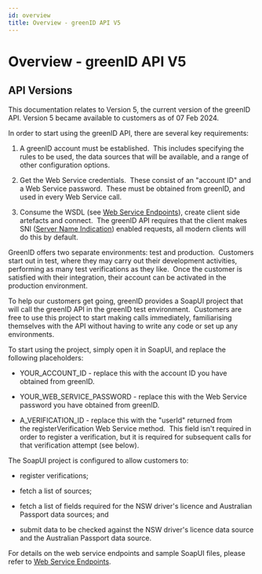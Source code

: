 ```yaml
---
id: overview
title: Overview - greenID API V5
---
```


# Overview - greenID API V5

## **API Versions**

This documentation relates to Version 5, the current version of the greenID API. Version 5 became available to customers as of 07 Feb 2024.

In order to start using the greenID API, there are several key requirements:



1. A greenID account must be established.  This includes specifying the rules to be used, the data sources that will be available, and a range of other configuration options.

2. Get the Web Service credentials.  These consist of an "account ID" and a Web Service password.  These must be obtained from greenID, and used in every Web Service call.

3. Consume the WSDL (see [Web Service Endpoints](https://vixverify.atlassian.net/wiki/display/GREEN/Web+Service+Endpoints)), create client side artefacts and connect.  The greenID API requires that the client makes SNI ([Server Name Indication](https://en.wikipedia.org/wiki/Server_Name_Indication)) enabled requests, all modern clients will do this by default.

GreenID offers two separate environments: test and production.  Customers start out in test, where they may carry out their development activities, performing as many test verifications as they like.  Once the customer is satisfied with their integration, their account can be activated in the production environment.  

To help our customers get going, greenID provides a SoapUI project that will call the greenID API in the greenID test environment.  Customers are free to use this project to start making calls immediately, familiarising themselves with the API without having to write any code or set up any environments.

To start using the project, simply open it in SoapUI, and replace the following placeholders:

- YOUR\_ACCOUNT\_ID - replace this with the account ID you have obtained from greenID.

- YOUR\_WEB\_SERVICE\_PASSWORD - replace this with the Web Service password you have obtained from greenID.

- A\_VERIFICATION\_ID - replace this with the "userId" returned from the registerVerification Web Service method.  This field isn't required in order to register a verification, but it is required for subsequent calls for that verification attempt (see below).

The SoapUI project is configured to allow customers to:

- register verifications;

- fetch a list of sources;

- fetch a list of fields required for the NSW driver's licence and Australian Passport data sources; and

- submit data to be checked against the NSW driver's licence data source and the Australian Passport data source.

For details on the web service endpoints and sample SoapUI files, please refer to [Web Service Endpoints](https://vixverify.atlassian.net/wiki/display/GREEN/Web+Service+Endpoints).
